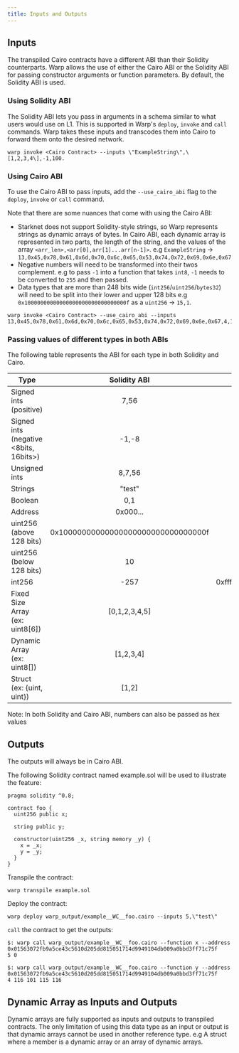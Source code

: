 ```yaml
---
title: Inputs and Outputs
---
```


## Inputs

The transpiled Cairo contracts have a different ABI than their Solidity counterparts. Warp allows the use of either
the Cairo ABI or the Solidity ABI for passing constructor arguments or function parameters. By default, the Solidity ABI
is used.

### Using Solidity ABI

The Solidity ABI lets you pass in arguments in a schema similar to what users would use on L1.
This is supported in Warp's `deploy`, `invoke` and `call` commands.
Warp takes these inputs and transcodes them into Cairo to forward them onto the desired network.

```
warp invoke <Cairo Contract> --inputs \"ExampleString\",\[1,2,3,4\],-1,100.
```

### Using Cairo ABI

To use the Cairo ABI to pass inputs, add the `--use_cairo_abi` flag to the `deploy`, `invoke` or `call` command.

Note that there are some nuances that come with using the Cairo ABI:

- Starknet does not support Solidity-style strings, so Warp represents strings as dynamic arrays of bytes.
  In Cairo ABI, each dynamic array is represented in two parts, the length of the string, and the values of the array
  `<arr_len>,<arr[0],arr[1]...arr[n-1]>`.
  e.g `ExampleString` -> `13,0x45,0x78,0x61,0x6d,0x70,0x6c,0x65,0x53,0x74,0x72,0x69,0x6e,0x67`
- Negative numbers will need to be transformed into their twos complement. e.g to pass
  `-1` into a function that takes `int8`, `-1` needs to be converted to `255` and then passed.
- Data types that are more than 248 bits wide (`int256`/`uint256`/`bytes32`) will need to be split into their lower and
  upper 128 bits e.g `0x10000000000000000000000000000000f` as a `uint256` -> `15,1`.

```
warp invoke <Cairo Contract> --use_cairo_abi --inputs 13,0x45,0x78,0x61,0x6d,0x70,0x6c,0x65,0x53,0x74,0x72,0x69,0x6e,0x67,4,1,2,3,4,255,100.
```

### Passing values of different types in both ABIs

The following table represents the ABI for each type in both Solidity and Cairo.

| Type                                   |            Solidity ABI             |                               Cairo ABI                               |
| -------------------------------------- | :---------------------------------: | :-------------------------------------------------------------------: |
| Signed ints (positive)                 |                7,56                 |                                 7,56                                  |
| Signed ints (negative <8bits, 16bits>) |                -1,-8                |                               255,65528                               |
| Unsigned ints                          |               8,7,56                |                                8,7,56                                 |
| Strings                                |              \"test\"               |                         4,0x74,0x65,0x73,0x74                         |
| Boolean                                |                 0,1                 |                                  0,1                                  |
| Address                                |              0x000...               |                               0x000...                                |
| uint256 (above 128 bits)               | 0x10000000000000000000000000000000f |                                 15,1                                  |
| uint256 (below 128 bits)               |                 10                  |                                 10,0                                  |
| int256                                 |                -257                 | 0xfffffffffffffffffffffffffffffeff,0xffffffffffffffffffffffffffffffff |
| Fixed Size Array (ex: uint8[6])        |           \[0,1,2,3,4,5\]           |                              0,1,2,3,4,5                              |
| Dynamic Array (ex: uint8[])            |             \[1,2,3,4\]             |                               4,1,2,3,4                               |
| Struct (ex: {uint, uint})              |               \[1,2\]               |                                  1,2                                  |

Note: In both Solidity and Cairo ABI, numbers can also be passed as hex values

## Outputs

The outputs will always be in Cairo ABI.

The following Solidity contract named example.sol will be used to illustrate the feature:

```
pragma solidity ^0.8;

contract foo {
  uint256 public x;

  string public y;

  constructor(uint256 _x, string memory _y) {
    x = _x;
    y = _y;
  }
}
```

Transpile the contract:

```
warp transpile example.sol
```

Deploy the contract:

```
warp deploy warp_output/example__WC__foo.cairo --inputs 5,\"test\"
```

`call` the contract to get the outputs:

```
$: warp call warp_output/example__WC__foo.cairo --function x --address 0x01563072fb9a5ce43c5610d205dd815051714d9949104db009a0bbd3ff71c75f
5 0

$: warp call warp_output/example__WC__foo.cairo --function y --address 0x01563072fb9a5ce43c5610d205dd815051714d9949104db009a0bbd3ff71c75f
4 116 101 115 116
```

## Dynamic Array as Inputs and Outputs

Dynamic arrays are fully supported as inputs and outputs to transpiled contracts.
The only limitation of using this data type as an input or output is that dynamic
arrays cannot be used in another reference type. e.g A struct where a member is a
dynamic array or an array of dynamic arrays.
